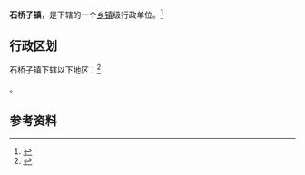 {{中国乡级行政区|37/07/82/105/000}}

'''石桥子镇'''，是{{PRC admin/fullname|37/07/82/105/000|3}}下辖的一个[[乡镇|乡镇]]级行政单位。<ref>{{PRC admin/ref sgc|{{PRC admin/parent|37/07/82/105/000}}}}</ref>

== 行政区划 ==

石桥子镇下辖以下地区：<ref>{{PRC admin/ref sgc|37/07/82/105/000}}</ref>

{{PRC admin/children|37/07/82/105/000}}。

== 参考资料 ==

{{reflist}}

{{行政区划小作品}}
{{PRC admin/navcat|37/07/82/105/000}}